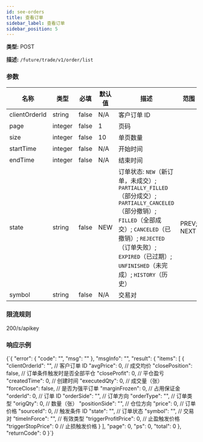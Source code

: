 ```yaml
---
id: see-orders
title: 查看订单
sidebar_label: 查看订单
sidebar_position: 5
---
```


**类型:** POST

**描述:** `/future/trade/v1/order/list`

### 参数

| 名称 | 类型 | 必填 | 默认值 | 描述 | 范围 |
| --- | --- | --- | --- | --- | --- |
| clientOrderId | string | false | N/A | 客户订单 ID |  |
| page | integer | false | 1 | 页码 |  |
| size | integer | false | 10 | 单页数量 |  |
| startTime | integer | false | N/A | 开始时间 |  |
| endTime | integer | false | N/A | 结束时间 |  |
| state | string | false | NEW | 订单状态: `NEW`（新订单，未成交）; `PARTIALLY_FILLED`（部分成交）; `PARTIALLY_CANCELED`（部分撤销）; `FILLED`（全部成交）; `CANCELED`（已撤销）; `REJECTED`（订单失败）; `EXPIRED`（已过期）; `UNFINISHED`（未完成）; `HISTORY`（历史） | PREV; NEXT |
| symbol | string | false | N/A | 交易对 |  |

### 限流规则

200/s/apikey

### 响应示例


<CodeBlock language="json" title="Response">
  {`{
  "error": {
    "code": "",
    "msg": ""
  },
  "msgInfo": "",
  "result": {
    "items": [
      {
        "clientOrderId": "",        // 客户订单 ID
        "avgPrice": 0,              // 成交均价
        "closePosition": false,     // 订单条件触发时是否全部平仓
        "closeProfit": 0,           // 平仓盈亏
        "createdTime": 0,           // 创建时间
        "executedQty": 0,           // 成交量（张）
        "forceClose": false,        // 是否为强平订单
        "marginFrozen": 0,          // 占用保证金
        "orderId": 0,               // 订单 ID
        "orderSide": "",            // 订单方向
        "orderType": "",            // 订单类型
        "origQty": 0,               // 数量（张）
        "positionSide": "",         // 仓位方向
        "price": 0,                 // 订单价格
        "sourceId": 0,              // 触发条件 ID
        "state": "",                // 订单状态
        "symbol": "",               // 交易对
        "timeInForce": "",          // 有效类型
        "triggerProfitPrice": 0,    // 止盈触发价格
        "triggerStopPrice": 0       // 止损触发价格
      }
    ],
    "page": 0,
    "ps": 0,
    "total": 0
  },
  "returnCode": 0
}`}
</CodeBlock>